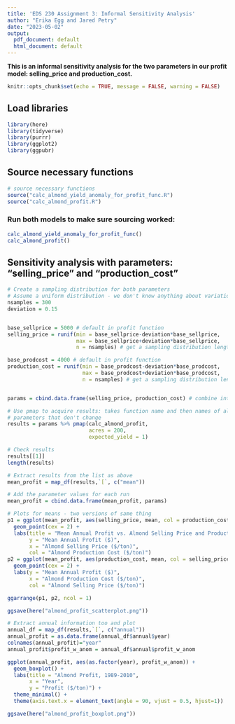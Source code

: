 ```yaml
---
title: 'EDS 230 Assignment 3: Informal Sensitivity Analysis'
author: "Erika Egg and Jared Petry"
date: "2023-05-02"
output:
  pdf_document: default
  html_document: default
---
```


**This is an informal sensitivity analysis for the two parameters in our profit model: selling_price and production_cost.**

```r
knitr::opts_chunk$set(echo = TRUE, message = FALSE, warning = FALSE)
```

## Load libraries
```r
library(here)
library(tidyverse)
library(purrr) 
library(ggplot2) 
library(ggpubr) 
```

## Source necessary functions
```r
# source necessary functions
source("calc_almond_yield_anomaly_for_profit_func.R")
source("calc_almond_profit.R")
```

### Run both models to make sure sourcing worked: 
```r
calc_almond_yield_anomaly_for_profit_func() 
calc_almond_profit()
```

## Sensitivity analysis with parameters: "selling_price" and "production_cost"
```r
# Create a sampling distribution for both parameters
# Assume a uniform distribution - we don't know anything about variation
nsamples = 300
deviation = 0.15


base_sellprice = 5000 # default in profit function
selling_price = runif(min = base_sellprice-deviation*base_sellprice,
                      max = base_sellprice+deviation*base_sellprice, 
                      n = nsamples) # get a sampling distribution length 300

base_prodcost = 4000 # default in profit function
production_cost = runif(min = base_prodcost-deviation*base_prodcost,
                        max = base_prodcost+deviation*base_prodcost, 
                        n = nsamples) # get a sampling distribution length 300


params = cbind.data.frame(selling_price, production_cost) # combine into one df

# Use pmap to acquire results: takes function name and then names of all 
# parameters that don't change
results = params %>% pmap(calc_almond_profit,
                          acres = 200,
                          expected_yield = 1)

# Check results
results[[1]]
length(results)

# Extract results from the list as above
mean_profit = map_df(results,`[`, c("mean")) 

# Add the parameter values for each run
mean_profit = cbind.data.frame(mean_profit, params)

# Plots for means - two versions of same thing
p1 = ggplot(mean_profit, aes(selling_price, mean, col = production_cost)) + 
  geom_point(cex = 2) +
  labs(title = "Mean Annual Profit vs. Almond Selling Price and Production Cost",
       y = "Mean Annual Profit ($)",
       x = "Almond Selling Price ($/ton)",
       col = "Almond Production Cost ($/ton)")
p2 = ggplot(mean_profit, aes(production_cost, mean, col = selling_price)) + 
  geom_point(cex = 2) +
  labs(y = "Mean Annual Profit ($)",
       x = "Almond Production Cost ($/ton)",
       col = "Almond Selling Price ($/ton)")

ggarrange(p1, p2, ncol = 1)

ggsave(here("almond_profit_scatterplot.png"))

# Extract annual information too and plot
annual_df = map_df(results,`[`, c("annual")) 
annual_profit = as.data.frame(annual_df$annual$year)
colnames(annual_profit)="year"
annual_profit$profit_w_anom = annual_df$annual$profit_w_anom

ggplot(annual_profit, aes(as.factor(year), profit_w_anom)) +
  geom_boxplot() +
  labs(title = "Almond Profit, 1989-2010",
       x = "Year",
       y = "Profit ($/ton)") +
  theme_minimal() +
  theme(axis.text.x = element_text(angle = 90, vjust = 0.5, hjust=1))

ggsave(here("almond_profit_boxplot.png"))
```

